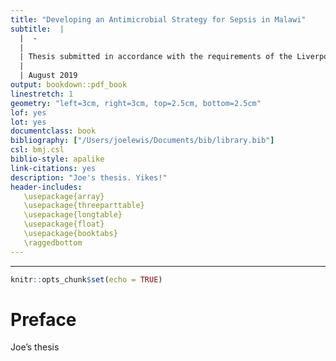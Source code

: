 ```yaml
--- 
title: "Developing an Antimicrobial Strategy for Sepsis in Malawi"
subtitle:  | 
  |  -
  |  
  | Thesis submitted in accordance with the requirements of the Liverpool School of Tropical Medicine for the degree of Doctor in Philosophy by Joseph Michael Lewis
  | 
  | August 2019
output: bookdown::pdf_book
linestretch: 1
geometry: "left=3cm, right=3cm, top=2.5cm, bottom=2.5cm"
lof: yes
lot: yes
documentclass: book
bibliography: ["/Users/joelewis/Documents/bib/library.bib"]
csl: bmj.csl
biblio-style: apalike
link-citations: yes
description: "Joe's thesis. Yikes!"
header-includes:
   \usepackage{array}
   \usepackage{threeparttable}
   \usepackage{longtable}
   \usepackage{float}
   \usepackage{booktabs}
   \raggedbottom
---
```

---
```r
knitr::opts_chunk$set(echo = TRUE)
```

# Preface {-}

Joe's thesis 
